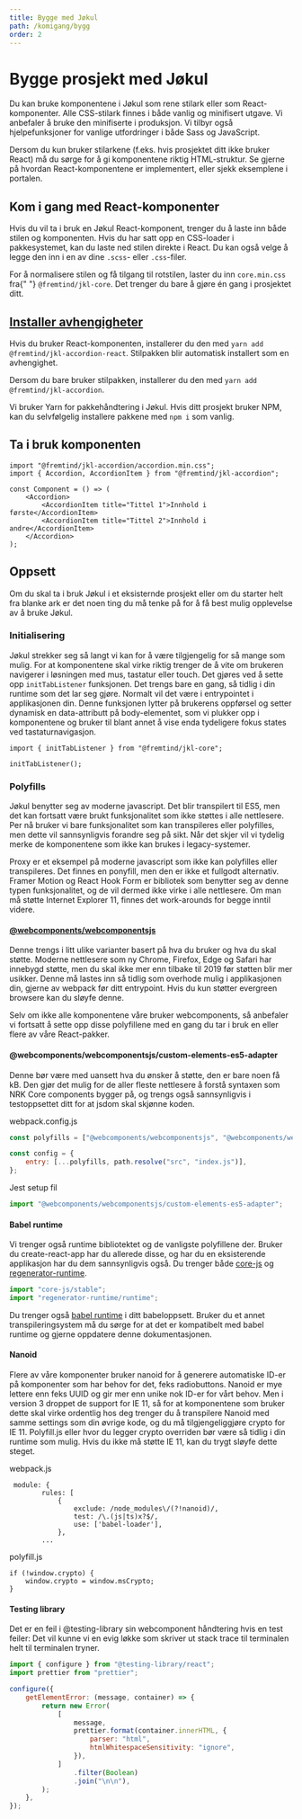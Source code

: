 ```yaml
---
title: Bygge med Jøkul
path: /komigang/bygg
order: 2
---
```


# Bygge prosjekt med Jøkul

Du kan bruke komponentene i Jøkul som rene stilark eller som React-komponenter. Alle CSS-stilark finnes i både vanlig og minifisert utgave. Vi anbefaler å bruke den minifiserte i produksjon. Vi tilbyr også hjelpefunksjoner for vanlige utfordringer i både Sass og JavaScript.

Dersom du kun bruker stilarkene (f.eks. hvis prosjektet ditt ikke bruker React) må du sørge for å gi komponentene riktig HTML-struktur. Se gjerne på hvordan React-komponentene er implementert, eller sjekk eksemplene i portalen.

## Kom i gang med React-komponenter

Hvis du vil ta i bruk en Jøkul React-komponent, trenger du å laste inn både stilen og komponenten. Hvis du har satt opp en CSS-loader i pakkesystemet, kan du laste ned stilen direkte i React. Du kan også velge å legge den inn i en av dine `.scss`- eller `.css`-filer.

<InfoMessage role="none presentation">
    For å normalisere stilen og få tilgang til rotstilen, laster du inn <code>core.min.css</code> fra{" "}
    <code>@fremtind/jkl-core</code>. Det trenger du bare å gjøre én gang i prosjektet ditt.
</InfoMessage>

## [Installer avhengigheter](#installer-avhengigheter)

Hvis du bruker React-komponenten, installerer du den med `yarn add @fremtind/jkl-accordion-react`. Stilpakken blir automatisk installert som en avhengighet.

Dersom du bare bruker stilpakken, installerer du den med `yarn add @fremtind/jkl-accordion`.

<InfoMessage role="none presentation">
    Vi bruker Yarn for pakkehåndtering i Jøkul. Hvis ditt prosjekt bruker NPM, kan du selvfølgelig installere pakkene
    med <code>npm i</code> som vanlig.
</InfoMessage>

## Ta i bruk komponenten

```tsx
import "@fremtind/jkl-accordion/accordion.min.css";
import { Accordion, AccordionItem } from "@fremtind/jkl-accordion";

const Component = () => (
    <Accordion>
        <AccordionItem title="Tittel 1">Innhold i første</AccordionItem>
        <AccordionItem title="Tittel 2">Innhold i andre</AccordionItem>
    </Accordion>
);
```

## Oppsett

Om du skal ta i bruk Jøkul i et eksisternde prosjekt eller om du starter helt fra blanke ark er det noen ting du må tenke på for å få best mulig opplevelse av å bruke Jøkul.

### Initialisering

Jøkul strekker seg så langt vi kan for å være tilgjengelig for så mange som mulig. For at komponentene skal virke riktig trenger de å vite om brukeren navigerer i løsningen med mus, tastatur eller touch. Det gjøres ved å sette opp `initTabListener` funksjonen. Det trengs bare en gang, så tidlig i din runtime som det lar seg gjøre. Normalt vil det være i entrypointet i applikasjonen din. Denne funksjonen lytter på brukerens oppførsel og setter dynamisk en data-attributt på body-elementet, som vi plukker opp i komponentene og bruker til blant annet å vise enda tydeligere fokus states ved tastaturnavigasjon.

```tsx
import { initTabListener } from "@fremtind/jkl-core";

initTabListener();
```

### Polyfills

Jøkul benytter seg av moderne javascript. Det blir transpilert til ES5, men det kan fortsatt være brukt funksjonalitet som ikke støttes i alle nettlesere. Per nå bruker vi bare funksjonalitet som kan transpileres eller polyfilles, men dette vil sannsynligvis forandre seg på sikt. Når det skjer vil vi tydelig merke de komponentene som ikke kan brukes i legacy-systemer.

<InfoMessage role="none presentation">
    Proxy er et eksempel på moderne javascript som ikke kan polyfilles eller transpileres. Det finnes en ponyfill, men
    den er ikke et fullgodt alternativ. Framer Motion og React Hook Form er bibliotek som benytter seg av denne typen
    funksjonalitet, og de vil dermed ikke virke i alle nettlesere. Om man må støtte Internet Explorer 11, finnes det
    work-arounds for begge inntil videre.
</InfoMessage>

#### [@webcomponents/webcomponentsjs](https://github.com/webcomponents/webcomponentsjs)

Denne trengs i litt ulike varianter basert på hva du bruker og hva du skal støtte. Moderne nettlesere som ny Chrome, Firefox, Edge og Safari har innebygd støtte, men du skal ikke mer enn tilbake til 2019 før støtten blir mer usikker. Denne må lastes inn så tidlig som overhode mulig i applikasjonen din, gjerne av webpack før ditt entrypoint. Hvis du kun støtter evergreen browsere kan du sløyfe denne.

<InfoMessage role="none presentation">
    Selv om ikke alle komponentene våre bruker webcomponents, så anbefaler vi fortsatt å sette opp disse polyfillene med
    en gang du tar i bruk en eller flere av våre React-pakker.
</InfoMessage>

#### @webcomponents/webcomponentsjs/custom-elements-es5-adapter

Denne bør være med uansett hva du ønsker å støtte, den er bare noen få kB. Den gjør det mulig for de aller fleste nettlesere å forstå syntaxen som NRK Core components bygger på, og trengs også sannsynligvis i testoppsettet ditt for at jsdom skal skjønne koden.

webpack.config.js

```js
const polyfills = ["@webcomponents/webcomponentsjs", "@webcomponents/webcomponentsjs/custom-elements-es5-adapter"];

const config = {
    entry: [...polyfills, path.resolve("src", "index.js")],
};
```

Jest setup fil

```js
import "@webcomponents/webcomponentsjs/custom-elements-es5-adapter";
```

#### Babel runtime

Vi trenger også runtime bibliotektet og de vanligste polyfillene der. Bruker du create-react-app har du allerede disse, og har du en eksisterende applikasjon har du dem sannsynligvis også. Du trenger både [core-js](https://github.com/zloirock/core-js) og [regenerator-runtime](https://github.com/facebook/regenerator/tree/master/packages/regenerator-runtime).

```js
import "core-js/stable";
import "regenerator-runtime/runtime";
```

Du trenger også [babel runtime](https://babeljs.io/docs/en/babel-plugin-transform-runtime) i ditt babeloppsett. Bruker du et annet transpileringsystem må du sørge for at det er kompatibelt med babel runtime og gjerne oppdatere denne dokumentasjonen.

#### Nanoid

Flere av våre komponenter bruker nanoid for å generere automatiske ID-er på komponenter som har behov for det, feks radiobuttons. Nanoid er mye lettere enn feks UUID og gir mer enn unike nok ID-er for vårt behov. Men i version 3 droppet de support for IE 11, så for at komponentene som bruker dette skal virke ordentlig hos deg trenger du å transpilere Nanoid med samme settings som din øvrige kode, og du må tilgjengeliggjøre crypto for IE 11. Polyfill.js eller hvor du legger crypto overriden bør være så tidlig i din runtime som mulig. Hvis du ikke må støtte IE 11, kan du trygt sløyfe dette steget.

webpack.js

```
 module: {
        rules: [
            {
                exclude: /node_modules\/(?!nanoid)/,
                test: /\.(js|ts)x?$/,
                use: ['babel-loader'],
            },
        ...
```

polyfill.js

```
if (!window.crypto) {
    window.crypto = window.msCrypto;
}
```

#### Testing library

Det er en feil i @testing-library sin webcomponent håndtering hvis en test feiler: Det vil kunne vi en evig løkke som skriver ut stack trace til terminalen helt til terminalen tryner.

```js
import { configure } from "@testing-library/react";
import prettier from "prettier";

configure({
    getElementError: (message, container) => {
        return new Error(
            [
                message,
                prettier.format(container.innerHTML, {
                    parser: "html",
                    htmlWhitespaceSensitivity: "ignore",
                }),
            ]
                .filter(Boolean)
                .join("\n\n"),
        );
    },
});
```
